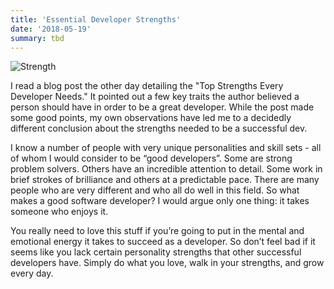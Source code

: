 ```yaml
---
title: 'Essential Developer Strengths'
date: '2018-05-19'
summary: tbd
---
```


![Strength](/static/images/strength.jpeg)

I read a blog post the other day detailing the "Top Strengths Every Developer Needs." It pointed out a few key traits the author believed a person should have in order to be a great developer.
While the post made some good points, my own observations have led me to a decidedly different conclusion about the strengths needed to be a successful dev.

I know a number of people with very unique personalities and skill sets - all of whom I would consider to be “good developers”. Some are strong problem solvers. Others have an incredible attention to detail. Some work in brief strokes of brilliance and others at a predictable pace. There are many people who are very different and who all do well in this field. So what makes a good software developer? I would argue only one thing: it takes someone who enjoys it.

You really need to love this stuff if you’re going to put in the mental and emotional energy it takes to succeed as a developer. So don’t feel bad if it seems like you lack certain personality strengths that other successful developers have. Simply do what you love, walk in your strengths, and grow every day.
